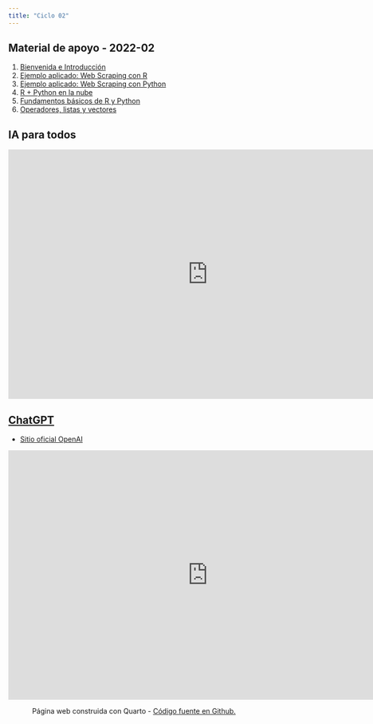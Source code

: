 ```yaml
---
title: "Ciclo 02"
---
```


## Material de apoyo - 2022-02

1. [Bienvenida e Introducción](https://rpubs.com/Edimer/975282)
2. [Ejemplo aplicado: Web Scraping con R](https://rpubs.com/Edimer/981979)
3. [Ejemplo aplicado: Web Scraping con Python](https://rpubs.com/Edimer/981980)
4. [R + Python en la nube](https://rpubs.com/Edimer/985185)
5. [Fundamentos básicos de R y Python](https://rpubs.com/Edimer/1014123)
6. [Operadores, listas y vectores](https://rpubs.com/Edimer/1019540)


## IA para todos

<iframe width="800" height="500" src="https://www.youtube.com/embed/reUZRyXxUs4" frameborder="0" allowfullscreen>

</iframe>

## [ChatGPT](https://en.wikipedia.org/wiki/ChatGPT)

-   [Sitio oficial OpenAI](https://openai.com/blog/chatgpt/)

<iframe width="800" height="500" src="https://www.youtube.com/embed/c_PqM5lPvjY" frameborder="0" allowfullscreen>

</iframe>

<center>

<p>Página web construida con Quarto - <a href="https://github.com/web-edimer/unal-semilleror-facca.github.io">Código fuente en Github.</a></p>

</center>
